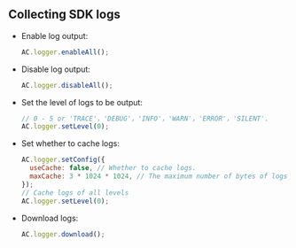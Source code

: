 <PlatformWrapper platform="web">

## Collecting SDK logs

- Enable log output:

    ```javascript
    AC.logger.enableAll();
    ```

- Disable log output:

    ```javascript
    AC.logger.disableAll();
    ```

- Set the level of logs to be output:

    ```javascript
    // 0 - 5 or 'TRACE'，'DEBUG'，'INFO'，'WARN'，'ERROR'，'SILENT'.
    AC.logger.setLevel(0);
    ```

- Set whether to cache logs:

    ```javascript
    AC.logger.setConfig({
      useCache: false, // Whether to cache logs.
      maxCache: 3 * 1024 * 1024, // The maximum number of bytes of logs that can be cached.
    });
    // Cache logs of all levels
    AC.logger.setLevel(0);
    ```

- Download logs:

    ```javascript
    AC.logger.download();
    ```

</PlatformWrapper>